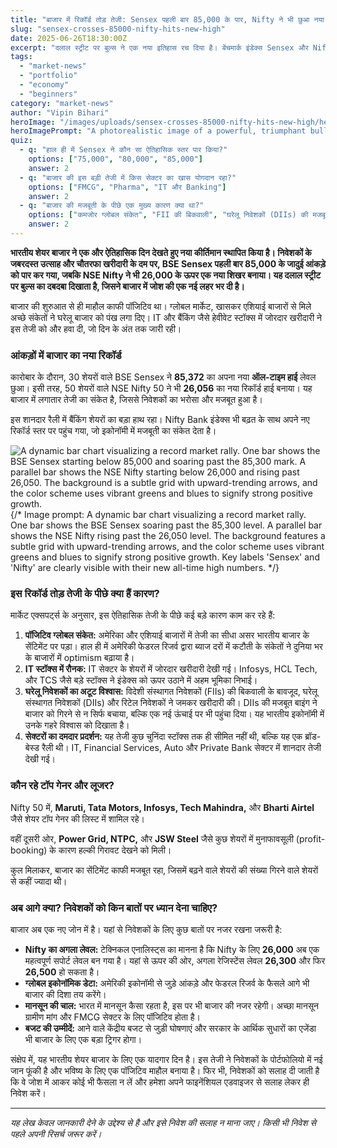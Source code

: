 ```yaml
---
title: "बाजार में रिकॉर्ड तोड़ तेजी: Sensex पहली बार 85,000 के पार, Nifty ने भी छुआ नया शिखर"
slug: "sensex-crosses-85000-nifty-hits-new-high"
date: 2025-06-26T18:30:00Z
excerpt: "दलाल स्ट्रीट पर बुल्स ने एक नया इतिहास रच दिया है। बेंचमार्क इंडेक्स Sensex और Nifty अपने अब तक के सबसे ऊंचे स्तर पर पहुंच गए हैं। मजबूत ग्लोबल संकेतों और घरेलू निवेशकों के भरोसे के दम पर बाजार में चौतरफा खरीदारी का माहौल है।"
tags:
  - "market-news"
  - "portfolio"
  - "economy"
  - "beginners"
category: "market-news"
author: "Vipin Bihari"
heroImage: "/images/uploads/sensex-crosses-85000-nifty-hits-new-high/hero-image.jpg"
heroImagePrompt: "A photorealistic image of a powerful, triumphant bull charging up a path made of glowing stock market tickers on Dalal Street, Mumbai. The bull, representing market optimism, is dramatically breaking through a finish line tape marked 'SENSEX 85,000'. The atmosphere is celebratory and energetic, with digital confetti raining down. The BSE building is visible in the background under a clear, sunny sky, symbolizing a positive economic outlook. The lighting is bright and dynamic, highlighting the bull's strength and forward momentum."
quiz:
  - q: "हाल ही में Sensex ने कौन सा ऐतिहासिक स्तर पार किया?"
    options: ["75,000", "80,000", "85,000"]
    answer: 2
  - q: "बाजार की इस बड़ी तेजी में किस सेक्टर का खास योगदान रहा?"
    options: ["FMCG", "Pharma", "IT और Banking"]
    answer: 2
  - q: "बाजार की मजबूती के पीछे एक मुख्य कारण क्या था?"
    options: ["कमजोर ग्लोबल संकेत", "FII की बिकवाली", "घरेलू निवेशकों (DIIs) की मजबूत खरीदारी"]
    answer: 2
---
```


**भारतीय शेयर बाजार ने एक और ऐतिहासिक दिन देखते हुए नया कीर्तिमान स्थापित किया है। निवेशकों के जबरदस्त उत्साह और चौतरफा खरीदारी के दम पर, BSE Sensex पहली बार 85,000 के जादुई आंकड़े को पार कर गया, जबकि NSE Nifty ने भी 26,000 के ऊपर एक नया शिखर बनाया। यह दलाल स्ट्रीट पर बुल्स का दबदबा दिखाता है, जिसने बाजार में जोश की एक नई लहर भर दी है।**

बाजार की शुरुआत से ही माहौल काफी पॉजिटिव था। ग्लोबल मार्केट, खासकर एशियाई बाजारों से मिले अच्छे संकेतों ने घरेलू बाजार को पंख लगा दिए। IT और बैंकिंग जैसे हेवीवेट स्टॉक्स में जोरदार खरीदारी ने इस तेजी को और हवा दी, जो दिन के अंत तक जारी रही।

### आंकड़ों में बाजार का नया रिकॉर्ड

कारोबार के दौरान, 30 शेयरों वाले BSE Sensex ने **85,372** का अपना नया **ऑल-टाइम हाई** लेवल छुआ। इसी तरह, 50 शेयरों वाले NSE Nifty 50 ने भी **26,056** का नया रिकॉर्ड हाई बनाया। यह बाजार में लगातार तेजी का संकेत है, जिससे निवेशकों का भरोसा और मजबूत हुआ है।

इस शानदार रैली में बैंकिंग शेयरों का बड़ा हाथ रहा। Nifty Bank इंडेक्स भी बढ़त के साथ अपने नए रिकॉर्ड स्तर पर पहुंच गया, जो इकोनॉमी में मजबूती का संकेत देता है।

![A dynamic bar chart visualizing a record market rally. One bar shows the BSE Sensex starting below 85,000 and soaring past the 85,300 mark. A parallel bar shows the NSE Nifty starting below 26,000 and rising past 26,050. The background is a subtle grid with upward-trending arrows, and the color scheme uses vibrant greens and blues to signify strong positive growth.](/images/uploads/sensex-crosses-85000-nifty-hits-new-high/in-content-chart.jpg)
{/* Image prompt: A dynamic bar chart visualizing a record market rally. One bar shows the BSE Sensex soaring past the 85,300 level. A parallel bar shows the NSE Nifty rising past the 26,050 level. The background features a subtle grid with upward-trending arrows, and the color scheme uses vibrant greens and blues to signify strong positive growth. Key labels 'Sensex' and 'Nifty' are clearly visible with their new all-time high numbers. */}

### इस रिकॉर्ड तोड़ तेजी के पीछे क्या हैं कारण?

मार्केट एक्सपर्ट्स के अनुसार, इस ऐतिहासिक तेजी के पीछे कई बड़े कारण काम कर रहे हैं:

1.  **पॉजिटिव ग्लोबल संकेत:** अमेरिका और एशियाई बाजारों में तेजी का सीधा असर भारतीय बाजार के सेंटिमेंट पर पड़ा। हाल ही में अमेरिकी फेडरल रिजर्व द्वारा ब्याज दरों में कटौती के संकेतों ने दुनिया भर के बाजारों में optimism बढ़ाया है।
2.  **IT स्टॉक्स में रौनक:** IT सेक्टर के शेयरों में जोरदार खरीदारी देखी गई। Infosys, HCL Tech, और TCS जैसे बड़े स्टॉक्स ने इंडेक्स को ऊपर उठाने में अहम भूमिका निभाई।
3.  **घरेलू निवेशकों का अटूट विश्वास:** विदेशी संस्थागत निवेशकों (FIIs) की बिकवाली के बावजूद, घरेलू संस्थागत निवेशकों (DIIs) और रिटेल निवेशकों ने जमकर खरीदारी की। DIIs की मजबूत बाइंग ने बाजार को गिरने से न सिर्फ बचाया, बल्कि एक नई ऊंचाई पर भी पहुंचा दिया। यह भारतीय इकोनॉमी में उनके गहरे विश्वास को दिखाता है।
4.  **सेक्टरों का दमदार प्रदर्शन:** यह तेजी कुछ चुनिंदा स्टॉक्स तक ही सीमित नहीं थी, बल्कि यह एक ब्रॉड-बेस्ड रैली थी। IT, Financial Services, Auto और Private Bank सेक्टर में शानदार तेजी देखी गई।

### कौन रहे टॉप गेनर और लूजर?

Nifty 50 में, **Maruti, Tata Motors, Infosys, Tech Mahindra,** और **Bharti Airtel** जैसे शेयर टॉप गेनर की लिस्ट में शामिल रहे।

वहीं दूसरी ओर, **Power Grid, NTPC,** और **JSW Steel** जैसे कुछ शेयरों में मुनाफावसूली (profit-booking) के कारण हल्की गिरावट देखने को मिली।

कुल मिलाकर, बाजार का सेंटिमेंट काफी मजबूत रहा, जिसमें बढ़ने वाले शेयरों की संख्या गिरने वाले शेयरों से कहीं ज्यादा थी।

### अब आगे क्या? निवेशकों को किन बातों पर ध्यान देना चाहिए?

बाजार अब एक नए जोन में है। यहां से निवेशकों के लिए कुछ बातों पर नजर रखना जरूरी है:

*   **Nifty का अगला लेवल:** टेक्निकल एनालिस्ट्स का मानना है कि Nifty के लिए **26,000** अब एक महत्वपूर्ण सपोर्ट लेवल बन गया है। यहां से ऊपर की ओर, अगला रेजिस्टेंस लेवल **26,300** और फिर **26,500** हो सकता है।
*   **ग्लोबल इकोनॉमिक डेटा:** अमेरिकी इकोनॉमी से जुड़े आंकड़े और फेडरल रिजर्व के फैसले आगे भी बाजार की दिशा तय करेंगे।
*   **मानसून की चाल:** भारत में मानसून कैसा रहता है, इस पर भी बाजार की नजर रहेगी। अच्छा मानसून ग्रामीण मांग और FMCG सेक्टर के लिए पॉजिटिव होता है।
*   **बजट की उम्मीदें:** आने वाले केंद्रीय बजट से जुड़ी घोषणाएं और सरकार के आर्थिक सुधारों का एजेंडा भी बाजार के लिए एक बड़ा ट्रिगर होगा।

संक्षेप में, यह भारतीय शेयर बाजार के लिए एक यादगार दिन है। इस तेजी ने निवेशकों के पोर्टफोलियो में नई जान फूंकी है और भविष्य के लिए एक पॉजिटिव माहौल बनाया है। फिर भी, निवेशकों को सलाह दी जाती है कि वे जोश में आकर कोई भी फैसला न लें और हमेशा अपने फाइनेंशियल एडवाइजर से सलाह लेकर ही निवेश करें।

---
*यह लेख केवल जानकारी देने के उद्देश्य से है और इसे निवेश की सलाह न माना जाए। किसी भी निवेश से पहले अपनी रिसर्च जरूर करें।*
